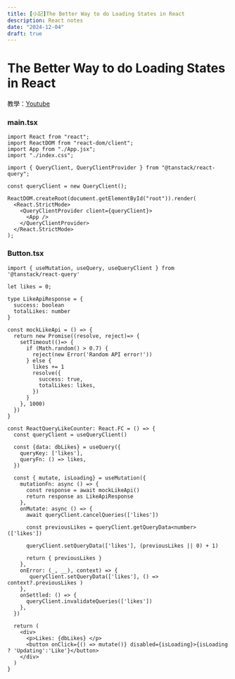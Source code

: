 ```yaml
---
title: [小記]The Better Way to do Loading States in React
description: React notes
date: "2024-12-04"
draft: true
---
```


# The Better Way to do Loading States in React

教學：[Youtube](https://youtu.be/V0VfR0eaz98?si=gSuo_27IJTQ2YAQE)

### main.tsx

```tsx
import React from "react";
import ReactDOM from "react-dom/client";
import App from "./App.jsx";
import "./index.css";

import { QueryClient, QueryClientProvider } from "@tanstack/react-query";

const queryClient = new QueryClient();

ReactDOM.createRoot(document.getElementById("root")).render(
  <React.StrictMode>
    <QueryClientProvider client={queryClient}>
      <App />
    </QueryClientProvider>
  </React.StrictMode>
);
```

### Button.tsx

```tsx
import { useMutation, useQuery, useQueryClient } from '@tanstack/react-query'

let likes = 0;

type LikeApiResponse = {
  success: boolean
  totalLikes: number
}

const mockLikeApi = () => {
  return new Promise((resolve, reject)=> {
    setTimeout(()=> {
      if (Math.random() > 0.7) {
        reject(new Error('Random API error!'))
      } else {
        likes += 1
        resolve({
          success: true,
          totalLikes: likes,
        })
      }
    }, 1000)
  })
}

const ReactQueryLikeCounter: React.FC = () => {
  const queryClient = useQueryClient()

  const {data: dbLikes} = useQuery({
    queryKey: ['likes'],
    queryFn: () => likes,
  })

  const { mutate, isLoading} = useMutation({
    mutationFn: async () => {
      const response = await mockLikeApi()
      return response as LikeApiResponse
    },
    onMutate: async () => {
      await queryClient.cancelQueries(['likes'])

      const previousLikes = queryClient.getQueryData<number>(['likes'])

      queryClient.setQueryData(['likes'], (previousLikes || 0) + 1)

      return { previousLikes }
    },
    onError: (_, __), context) => {
       queryClient.setQueryData(['likes'], () => context?.previousLikes )
    },
    onSettled: () => {
      queryClient.invalidateQueries(['likes'])
    },
  })

  return (
    <div>
      <p>Likes: {dbLikes} </p>
      <button onClick={() => mutate()} disabled={isLoading}>{isLoading ? 'Updating':'Like'}</button>
    </div>
  )
}
```
